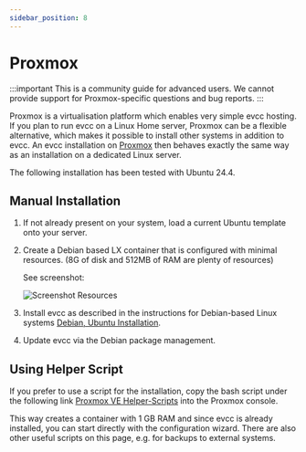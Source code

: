 ```yaml
---
sidebar_position: 8
---
```


# Proxmox

:::important 
This is a community guide for advanced users.
We cannot provide support for Proxmox-specific questions and bug reports.
:::

Proxmox is a virtualisation platform which enables very simple evcc hosting.
If you plan to run evcc on a Linux Home server, Proxmox can be a flexible alternative, which makes it possible to install other systems in addition to evcc.
An evcc installation on [Proxmox](https://www.proxmox.com/en/) then behaves exactly the same way as an installation on a dedicated Linux server.

The following installation has been tested with Ubuntu 24.4.

## Manual Installation

1. If not already present on your system, load a current Ubuntu template onto your server.
2. Create a Debian based LX container that is configured with minimal resources.
   (8G of disk and 512MB of RAM are plenty of resources)

   See screenshot:

   ![Screenshot Resources](screenshots/proxmox_ct_ressource.webp)
3. Install evcc as described in the instructions for Debian-based Linux systems [Debian, Ubuntu Installation](./linux).
4. Update evcc via the Debian package management.

## Using Helper Script

If you prefer to use a script for the installation, copy the bash script under the following link
[Proxmox VE Helper-Scripts](https://community-scripts.github.io/ProxmoxVE/scripts?id=evcc) into the Proxmox console.

This way creates a container with 1 GB RAM and since evcc is already installed, you can start directly
with the configuration wizard. There are also other useful scripts on this page, e.g. for backups to external systems.

